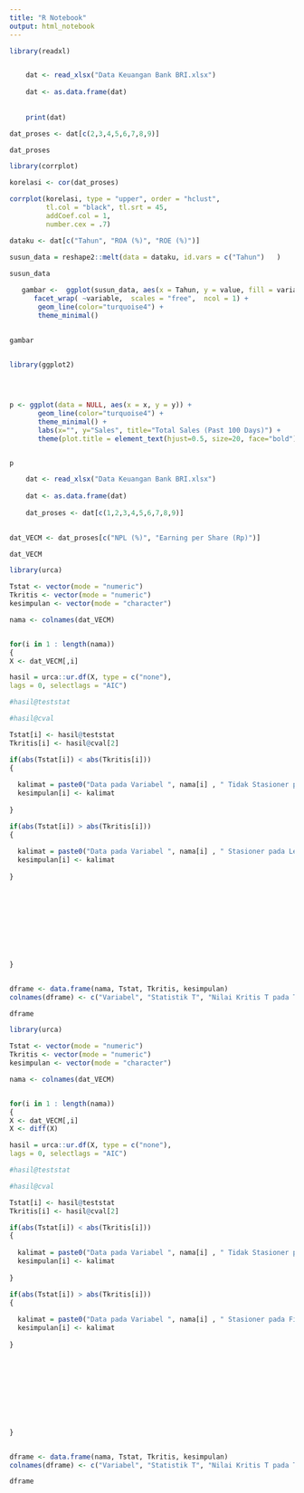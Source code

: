 ```yaml
---
title: "R Notebook"
output: html_notebook
---
```




```r
library(readxl)


    dat <- read_xlsx("Data Keuangan Bank BRI.xlsx")
    
    dat <- as.data.frame(dat)
    
    
    print(dat)
```


```r
dat_proses <- dat[c(2,3,4,5,6,7,8,9)]

dat_proses
```





```r
library(corrplot)

korelasi <- cor(dat_proses)

corrplot(korelasi, type = "upper", order = "hclust", 
         tl.col = "black", tl.srt = 45,
         addCoef.col = 1,
         number.cex = .7)


```




```r


dataku <- dat[c("Tahun", "ROA (%)", "ROE (%)")]

susun_data = reshape2::melt(data = dataku, id.vars = c("Tahun")   )
    
susun_data
```


```r

   gambar <-  ggplot(susun_data, aes(x = Tahun, y = value, fill = variable))+
      facet_wrap( ~variable,  scales = "free",  ncol = 1) +
       geom_line(color="turquoise4") +
       theme_minimal() 
    

gambar
    

```



```r
library(ggplot2)




p <- ggplot(data = NULL, aes(x = x, y = y)) +
       geom_line(color="turquoise4") +
       theme_minimal() + 
       labs(x="", y="Sales", title="Total Sales (Past 100 Days)") +
       theme(plot.title = element_text(hjust=0.5, size=20, face="bold"))


p
```





```r
    dat <- read_xlsx("Data Keuangan Bank BRI.xlsx")
    
    dat <- as.data.frame(dat)
    
    dat_proses <- dat[c(1,2,3,4,5,6,7,8,9)]
    

dat_VECM <- dat_proses[c("NPL (%)", "Earning per Share (Rp)")]

dat_VECM

```


```r
library(urca)

Tstat <- vector(mode = "numeric")
Tkritis <- vector(mode = "numeric")
kesimpulan <- vector(mode = "character")

nama <- colnames(dat_VECM)


for(i in 1 : length(nama))
{
X <- dat_VECM[,i]

hasil = urca::ur.df(X, type = c("none"),
lags = 0, selectlags = "AIC")

#hasil@teststat

#hasil@cval

Tstat[i] <- hasil@teststat
Tkritis[i] <- hasil@cval[2]

if(abs(Tstat[i]) < abs(Tkritis[i]))
{
  
  kalimat = paste0("Data pada Variabel ", nama[i] , " Tidak Stasioner pada Level")
  kesimpulan[i] <- kalimat
  
}

if(abs(Tstat[i]) > abs(Tkritis[i]))
{
  
  kalimat = paste0("Data pada Variabel ", nama[i] , " Stasioner pada Level")
  kesimpulan[i] <- kalimat
  
}










}


dframe <- data.frame(nama, Tstat, Tkritis, kesimpulan)
colnames(dframe) <- c("Variabel", "Statistik T", "Nilai Kritis T pada Tingkat Signifikansi 5%", "Kesimpulan")

dframe


```






```r
library(urca)

Tstat <- vector(mode = "numeric")
Tkritis <- vector(mode = "numeric")
kesimpulan <- vector(mode = "character")

nama <- colnames(dat_VECM)


for(i in 1 : length(nama))
{
X <- dat_VECM[,i]
X <- diff(X)

hasil = urca::ur.df(X, type = c("none"),
lags = 0, selectlags = "AIC")

#hasil@teststat

#hasil@cval

Tstat[i] <- hasil@teststat
Tkritis[i] <- hasil@cval[2]

if(abs(Tstat[i]) < abs(Tkritis[i]))
{
  
  kalimat = paste0("Data pada Variabel ", nama[i] , " Tidak Stasioner pada First Difference")
  kesimpulan[i] <- kalimat
  
}

if(abs(Tstat[i]) > abs(Tkritis[i]))
{
  
  kalimat = paste0("Data pada Variabel ", nama[i] , " Stasioner pada First Difference")
  kesimpulan[i] <- kalimat
  
}










}


dframe <- data.frame(nama, Tstat, Tkritis, kesimpulan)
colnames(dframe) <- c("Variabel", "Statistik T", "Nilai Kritis T pada Tingkat Signifikansi 5%", "Kesimpulan")

dframe


```


















